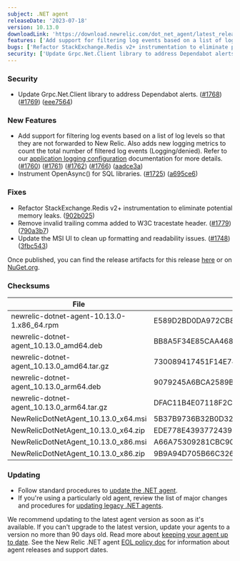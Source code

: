 ```yaml
---
subject: .NET agent
releaseDate: '2023-07-18'
version: 10.13.0
downloadLink: 'https://download.newrelic.com/dot_net_agent/latest_release'
features: ['Add support for filtering log events based on a list of log levels so that they are not forwarded to New Relic. Also adds new logging metrics to count the total number of filtered log events (Logging/denied).', 'Instrument OpenAsync() for SQL libraries.']
bugs: ['Refactor StackExchange.Redis v2+ instrumentation to eliminate potential memory leaks.', 'Remove invalid trailing comma added to W3C tracestate header.', 'Update the MSI UI to clean up formatting and readability issues.']
security: ['Update Grpc.Net.Client library to address Dependabot alerts.']
---
```


### Security

* Update Grpc.Net.Client library to address Dependabot alerts. ([#1768](https://github.com/newrelic/newrelic-dotnet-agent/issues/1768)) ([#1769](https://github.com/newrelic/newrelic-dotnet-agent/issues/1769)) ([eee7564](https://github.com/newrelic/newrelic-dotnet-agent/commit/eee7564cbe79b653ad7909af36f09c9a64cdb731))

### New Features

* Add support for filtering log events based on a list of log levels so that they are not forwarded to New Relic. Also adds new logging metrics to count the total number of filtered log events (Logging/denied). Refer to our [application logging configuration](https://docs.newrelic.com/docs/apm/agents/net-agent/configuration/net-agent-configuration/#application_logging) documentation for more details. ([#1760](https://github.com/newrelic/newrelic-dotnet-agent/issues/1760)) ([#1761](https://github.com/newrelic/newrelic-dotnet-agent/issues/1761)) ([#1762](https://github.com/newrelic/newrelic-dotnet-agent/issues/1762)) ([#1766](https://github.com/newrelic/newrelic-dotnet-agent/issues/1766)) ([aadce3a](https://github.com/newrelic/newrelic-dotnet-agent/commit/aadce3a09f9fe3c77a93f557686f1ddc26fc6169))
* Instrument OpenAsync() for SQL libraries. ([#1725](https://github.com/newrelic/newrelic-dotnet-agent/issues/1725)) ([a695ce6](https://github.com/newrelic/newrelic-dotnet-agent/commit/a695ce6de7e56bc3f803c9b9f6c8c09b30c106fd))

### Fixes

* Refactor StackExchange.Redis v2+ instrumentation to eliminate potential memory leaks. ([902b025](https://github.com/newrelic/newrelic-dotnet-agent/commit/902b025c8c420b8bc288b15d914b47aabc1bd426))
* Remove invalid trailing comma added to W3C tracestate header. ([#1779](https://github.com/newrelic/newrelic-dotnet-agent/issues/1779)) ([790a3b7](https://github.com/newrelic/newrelic-dotnet-agent/commit/790a3b75dd7609d76638ea3625a9289f58b24378))
* Update the MSI UI to clean up formatting and readability issues. ([#1748](https://github.com/newrelic/newrelic-dotnet-agent/issues/1748)) ([3fbc543](https://github.com/newrelic/newrelic-dotnet-agent/commit/3fbc54310ed3989f915e6f39b27ef8867ed573db))

Once published, you can find the release artifacts for this release [here](https://download.newrelic.com/dot_net_agent/latest_release/) or on [NuGet.org](https://www.nuget.org/).

### Checksums
| File | SHA - 256  Hash |
| ---| ---|
| newrelic-dotnet-agent-10.13.0-1.x86_64.rpm | E589D2BD0DA972CB8ECE27A2BCC55E5EC5724F049AEF1993606F1AFBCE7E34B9 |
| newrelic-dotnet-agent_10.13.0_amd64.deb | BB8A5F34E85CAA468BEFED90803339A49E6139618CAB208493772F76F95E1321 |
| newrelic-dotnet-agent_10.13.0_amd64.tar.gz | 730089417451F14E749BBAF5B66482FDBA920CE0D313999A1AB51F6F6388C613 |
| newrelic-dotnet-agent_10.13.0_arm64.deb | 9079245A6BCA2589B8A6A71AD62B8BE1944BA3B3F6A56446FE488385E6E70AE1 |
| newrelic-dotnet-agent_10.13.0_arm64.tar.gz | DFAC11B4E07118F2C1F1E28F78785CE61EE96D1EEFAD1F3116F83994AD60B59E |
| NewRelicDotNetAgent_10.13.0_x64.msi | 5B37B9736B32B0D32466115066BC43EB5D1D59C08749E5BB5A04A1431B31907A |
| NewRelicDotNetAgent_10.13.0_x64.zip | EDE778E4393772439BAE0EFB5266604A18028CBBB955B9A40C543ECAEF6B51F9 |
| NewRelicDotNetAgent_10.13.0_x86.msi | A66A75309281CBC902E393EC391F0FBB849A7BA9F115E4F72C82A830EC2E5312 |
| NewRelicDotNetAgent_10.13.0_x86.zip | 9B9A94D705B66C326FCE83794B08D6C45EEEC4BF796B4F9E1B994DFBFB587407 |
  
### Updating

* Follow standard procedures to [update the .NET agent](/docs/agents/net-agent/installation-configuration/update-net-agent).
* If you're using a particularly old agent, review the list of major changes and procedures for [updating legacy .NET agents](/docs/agents/net-agent/troubleshooting/upgrade-legacy-net-agents).

We recommend updating to the latest agent version as soon as it's available. If you can't upgrade to the latest version, update your agents to a version no more than 90 days old. Read more about [keeping your agent up to date](/docs/new-relic-solutions/new-relic-one/install-configure/update-new-relic-agent).
See the New Relic .NET agent [EOL policy doc](/docs/apm/agents/net-agent/getting-started/net-agent-eol-policy) for information about agent releases and support dates.